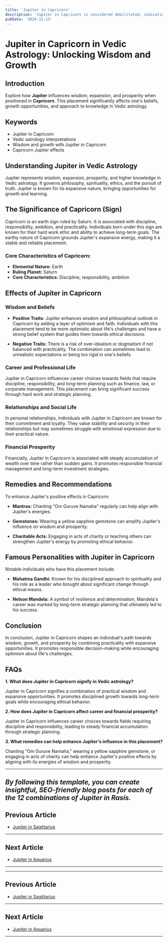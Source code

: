 ```yaml
---
title: 'Jupiter in Capricorn'
description: 'Jupiter in Capricorn is considered debilitated, indicating practical but restrained expansion. Individuals are disciplined, ambitious, and focus on long-term goals, but may struggle with pessimism, in Vedic Astrology.'
pubDate: '2024-11-13'
---
```


# Jupiter in Capricorn in Vedic Astrology: Unlocking Wisdom and Growth

## Introduction

Explore how **Jupiter** influences wisdom, expansion, and prosperity when positioned in **Capricorn**. This placement significantly affects one's beliefs, growth opportunities, and approach to knowledge in Vedic astrology.

## Keywords

- Jupiter in Capricorn
- Vedic astrology interpretations
- Wisdom and growth with Jupiter in Capricorn
- Capricorn Jupiter effects

## Understanding Jupiter in Vedic Astrology

Jupiter represents wisdom, expansion, prosperity, and higher knowledge in Vedic astrology. It governs philosophy, spirituality, ethics, and the pursuit of truth. Jupiter is known for its expansive nature, bringing opportunities for growth and learning.

## The Significance of Capricorn (Sign)

Capricorn is an earth sign ruled by Saturn. It is associated with discipline, responsibility, ambition, and practicality. Individuals born under this sign are known for their hard work ethic and ability to achieve long-term goals. The earthy nature of Capricorn grounds Jupiter's expansive energy, making it a stable and reliable placement.

### Core Characteristics of Capricorn:
- **Elemental Nature:** Earth
- **Ruling Planet:** Saturn
- **Core Characteristics:** Discipline, responsibility, ambition

## Effects of Jupiter in Capricorn

### Wisdom and Beliefs

- **Positive Traits:** Jupiter enhances wisdom and philosophical outlook in Capricorn by adding a layer of optimism and faith. Individuals with this placement tend to be more optimistic about life's challenges and have a strong belief system that guides them towards ethical decisions.
  
- **Negative Traits:** There is a risk of over-idealism or dogmatism if not balanced with practicality. The combination can sometimes lead to unrealistic expectations or being too rigid in one's beliefs.

### Career and Professional Life

Jupiter in Capricorn influences career choices towards fields that require discipline, responsibility, and long-term planning such as finance, law, or corporate management. This placement can bring significant success through hard work and strategic planning.

### Relationships and Social Life

In personal relationships, individuals with Jupiter in Capricorn are known for their commitment and loyalty. They value stability and security in their relationships but may sometimes struggle with emotional expression due to their practical nature.

### Financial Prosperity

Financially, Jupiter in Capricorn is associated with steady accumulation of wealth over time rather than sudden gains. It promotes responsible financial management and long-term investment strategies.

## Remedies and Recommendations

To enhance Jupiter's positive effects in Capricorn:

- **Mantras:** Chanting "Om Guruve Namaha" regularly can help align with Jupiter's energies.
  
- **Gemstones:** Wearing a yellow sapphire gemstone can amplify Jupiter's influence on wisdom and prosperity.
  
- **Charitable Acts:** Engaging in acts of charity or teaching others can strengthen Jupiter's energy by promoting ethical behavior.

## Famous Personalities with Jupiter in Capricorn

Notable individuals who have this placement include:

- **Mahatma Gandhi:** Known for his disciplined approach to spirituality and his role as a leader who brought about significant change through ethical means.
  
- **Nelson Mandela:** A symbol of resilience and determination, Mandela's career was marked by long-term strategic planning that ultimately led to his success.

## Conclusion

In conclusion, Jupiter in Capricorn shapes an individual's path towards wisdom, growth, and prosperity by combining practicality with expansive opportunities. It promotes responsible decision-making while encouraging optimism about life's challenges.

## FAQs

**1. What does Jupiter in Capricorn signify in Vedic astrology?**

Jupiter in Capricorn signifies a combination of practical wisdom and expansive opportunities. It promotes disciplined growth towards long-term goals while encouraging ethical behavior.

**2. How does Jupiter in Capricorn affect career and financial prosperity?**

Jupiter in Capricorn influences career choices towards fields requiring discipline and responsibility, leading to steady financial accumulation through strategic planning.

**3. What remedies can help enhance Jupiter's influence in this placement?**

Chanting "Om Guruve Namaha," wearing a yellow sapphire gemstone, or engaging in acts of charity can help enhance Jupiter's positive effects by aligning with its energies of wisdom and prosperity.

---

*By following this template, you can create insightful, SEO-friendly blog posts for each of the 12 combinations of Jupiter in Rasis.*
---

## Previous Article
- [Jupiter in Sagittarius](/blogs-md/0805_Jupiter_in_Rashi/080509_Jupiter_in_Sagittarius.mdx)

---

## Next Article
- [Jupiter in Aquarius](/blogs-md/0805_Jupiter_in_Rashi/080511_Jupiter_in_Aquarius.mdx)

---
---

## Previous Article
- [Jupiter in Sagittarius](080509_Jupiter_in_Sagittarius.mdx)

---

## Next Article
- [Jupiter in Aquarius](080511_Jupiter_in_Aquarius.mdx)

---
